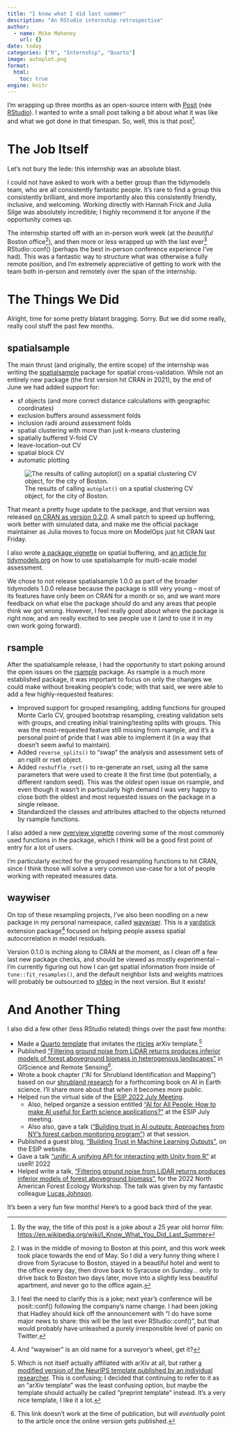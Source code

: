 ```yaml
---
title: "I know what I did last summer"
description: "An RStudio internship retrospective"
author:
  - name: Mike Mahoney
    url: {}
date: today
categories: ["R", "Internship", "Quarto"]
image: autoplot.png
format: 
  html:
    toc: true
engine: knitr
---
```


I'm wrapping up three months as an open-source intern with [Posit](https://posit.co/) (née [RStudio](https://www.rstudio.com/)). I wanted to write a small post talking a bit about what it was like and what we got done in that timespan. So, well, this is that post[^1].

# The Job Itself

Let's not bury the lede: this internship was an absolute blast.

I could not have asked to work with a better group than the tidymodels team, who are all consistently fantastic people. It's rare to find a group this consistently brilliant, and more importantly also this consistently friendly, inclusive, and welcoming. Working directly with Hannah Frick and Julia Silge was absolutely incredible; I highly recommend it for anyone if the opportunity comes up.

The internship started off with an in-person work week (at the _beautiful_ Boston office[^2]), and then more or less wrapped up with the last ever[^3] RStudio::conf() (perhaps the best in-person conference experience I've had). This was a fantastic way to structure what was otherwise a fully remote position, and I'm extremely appreciative of getting to work with the team both in-person and remotely over the span of the internship.

# The Things We Did

Alright, time for some pretty blatant bragging. Sorry. But we did some really, really cool stuff the past few months.

## spatialsample

The main thrust (and originally, the entire scope) of the internship was writing the [spatialsample](https://spatialsample.tidymodels.org/) package for spatial cross-validation. While not an entirely new package (the first version hit CRAN in 2021), by the end of June we had added support for:

* sf objects (and more correct distance calculations with geographic coordinates)
* exclusion buffers around assessment folds
* inclusion radii around assessment folds
* spatial clustering with more than just k-means clustering
* spatially buffered V-fold CV
* leave-location-out CV
* spatial block CV
* automatic plotting

![The results of calling `autoplot()` on a spatial clustering CV object, for the city of Boston.](autoplot.png)

That meant a pretty huge update to the package, and that version was released [on CRAN as version 0.2.0](https://www.tidyverse.org/blog/2022/06/spatialsample-0-2-0/). A small patch to speed up buffering, work better with simulated data, and make me the official package maintainer as Julia moves to focus more on ModelOps just hit CRAN last Friday.

I also wrote [a package vignette](https://spatialsample.tidymodels.org/articles/buffering.html) on spatial buffering, and [an article for tidymodels.org](https://www.tidymodels.org/learn/work/multi-scale/) on how to use spatialsample for multi-scale model assessment.

We chose to not release spatialsample 1.0.0 as part of the broader tidymodels 1.0.0 release because the package is still very young -- most of its features have only been on CRAN for a month or so, and we want more feedback on what else the package _should_ do and any areas that people think we got wrong. However, I feel really good about where the package is right now, and am really excited to see people use it (and to use it in my own work going forward).

## rsample

After the spatialsample release, I had the opportunity to start poking around the open issues on the [rsample](https://rsample.tidymodels.org/) package. As rsample is a much more established package, it was important to focus on only the changes we could make without breaking people's code; with that said, we were able to add a few highly-requested features:

* Improved support for grouped resampling, adding functions for grouped Monte Carlo CV, grouped bootstrap resampling, creating validation sets with groups, and creating initial training/testing splits with groups. This was the most-requested feature still missing from rsample, and it's a personal point of pride that I was able to implement it (in a way that doesn't seem awful to maintain).
* Added `reverse_splits()` to "swap" the analysis and assessment sets of an rsplit or rset object.
* Added `reshuffle_rset()` to re-generate an rset, using all the same parameters that were used to create it the first time (but potentially, a different random seed). This was the _oldest_ open issue on rsample, and even though it wasn't in particularly high demand I was very happy to close both the oldest and most requested issues on the package in a single release.
* Standardized the classes and attributes attached to the objects returned by rsample functions.

I also added a new [overview vignette](https://rsample.tidymodels.org/dev/articles/Common_Patterns.html) covering some of the most commonly used functions in the package, which I think will be a good first point of entry for a lot of users.

I'm particularly excited for the grouped resampling functions to hit CRAN, since I think those will solve a very common use-case for a lot of people working with repeated measures data.

## waywiser

On top of these resampling projects, I've also been noodling on a new package in my personal namespace, called [waywiser](https://mikemahoney218.github.io/waywiser/). This is a [yardstick](https://yardstick.tidymodels.org/) extension package^[And "waywiser" is an old name for a surveyor's wheel, get it?] focused on helping people assess spatial autocorrelation in model residuals. 

Version 0.1.0 is inching along to CRAN at the moment, as I clean off a few last new package checks, and should be viewed as mostly experimental -- I'm currently figuring out how I can get spatial information from inside of `tune::fit_resamples()`, and the default neighbor lists and weights matrices will probably be outsourced to [sfdep](https://sfdep.josiahparry.com/) in the next version. But it exists!

# And Another Thing

I also did a few other (less RStudio related) things over the past few months:

* Made a [Quarto template](https://github.com/mikemahoney218/quarto-arxiv) that imitates the [rticles](https://pkgs.rstudio.com/rticles/) arXiv template.[^4]
* Published ["Filtering ground noise from LiDAR returns produces inferior models of forest aboveground biomass in heterogenous landscapes"](https://doi.org/10.1080/15481603.2022.2103069) in GIScience and Remote Sensing^[This link doesn't work at the time of publication, but will _eventually_ point to the article once the online version gets published.]. 
* Wrote a book chapter ("AI for Shrubland Identification and Mapping") based on our [shrubland research](https://arxiv.org/abs/2205.05047) for a forthcoming book on AI in Earth science. I'll share more about that when it becomes more public.
* Helped run the virtual side of the [ESIP 2022 July Meeting](https://2022esipjulymeeting.sched.com/info).
  * Also, helped organize a session entitled ["AI for All People: How to make AI useful for Earth science applications?"](https://2022esipjulymeeting.sched.com/event/12etz/ai-for-all-people-how-to-make-ai-useful-for-earth-science-applications) at the ESIP July meeting.
  * Also also, gave a talk (["Building trust in AI outputs: Approaches from NY's forest carbon monitoring program"](https://mm218.dev/esip2022)) at that session.
* Published a guest blog, ["Building Trust in Machine Learning Outputs"](https://www.esipfed.org/merge/student-fellow-blog/trust-in-machine-learning-guest-blog), on the ESIP website.
* Gave a talk ["unifir: A unifying API for interacting with Unity from R"](mm218.dev/user2022) at useR! 2022
* Helped write a talk, ["Filtering ground noise from LiDAR returns produces inferior models of forest aboveground biomass"](https://mikemahoney218.github.io/2022-06-20_NAFEW_ground_filtering/slides.html#1), for the 2022 North American Forest Ecology Workshop. The talk was given by my fantastic colleague [Lucas Johnson](https://www.lucaskjohnson.com/).

It's been a very fun few months! Here's to a good back third of the year.

[^1]: By the way, the title of this post is a joke about a 25 year old horror film: <https://en.wikipedia.org/wiki/I_Know_What_You_Did_Last_Summer>
[^2]: I was in the middle of moving to Boston at this point, and this work week took place towards the end of May. So I did a very funny thing where I drove from Syracuse to Boston, stayed in a beautiful hotel and went to the office every day, then drove back to Syracuse on Sunday... only to drive back to Boston two days later, move into a slightly less beautiful apartment, and never go to the office again.
[^3]: I feel the need to clarify this is a joke; next year's conference will be posit::conf() following the company's name change. I had been joking that Hadley should kick off the announcement with "I do have some major news to share: this will be the last ever RStudio::conf()", but that would probably have unleashed a purely irresponsible level of panic on Twitter.
[^4]: Which is not itself actually affiliated with arXiv at all, but rather [a modified version of the NeurIPS template published by an individual researcher](https://github.com/kourgeorge/arxiv-style). This is confusing; I decided that continuing to refer to it as an "arXiv template" was the least confusing option, but maybe the template should actually be called "preprint template" instead. It's a very nice template, I like it a lot.
